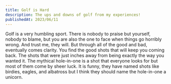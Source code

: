 ```yaml
---
title: Golf is Hard
description: The ups and downs of golf from my experiences!
publishedAt: 2023/06/11
---
```

Golf is a very humbling sport. There is nobody to praise but yourself, nobody to blame, but you are also the one to face when things go horribly wrong. And trust me, they will. But through all of the good and bad, eventually comes clarity. You find the good shots that will keep you coming back. The shots that were just inches away from being exactly the way you wanted it. The mythical hole-in-one is a shot that everyone looks for but most of them come by sheer luck. It is funny, they have named shots like birdies, eagles, and albatross but I think they should name the hole-in-one a unicorn. 
